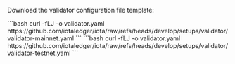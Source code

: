 Download the validator configuration file template:

<Tabs groupId="network" queryString>
    <TabItem label="Mainnet" value="mainnet">
      ```bash
      curl -fLJ -o validator.yaml https://github.com/iotaledger/iota/raw/refs/heads/develop/setups/validator/validator-mainnet.yaml
      ```
    </TabItem>
    <TabItem label="Testnet" value="testnet">
      ```bash
      curl -fLJ -o validator.yaml https://github.com/iotaledger/iota/raw/refs/heads/develop/setups/validator/validator-testnet.yaml
      ```
    </TabItem>
</Tabs>